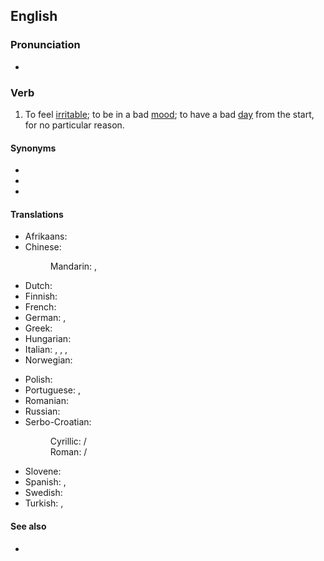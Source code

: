 ==English==

===Pronunciation===
* {{audio|en|en-au-get up on the wrong side of the bed.ogg|Audio (AU)}}

===Verb===
{{en-verb|gets up on the wrong side of the bed|getting up on the wrong side of the bed|got up on the wrong side of the bed|past_ptc2=gotten up on the wrong side of the bed|head=[[get up]] [[on]] [[the]] [[wrong]] [[side]] [[of]] [[the]] [[bed]]}}

# {{lb|en|idiomatic}} To feel [[irritable]]; to be in a bad [[mood]]; to have a bad [[day]] from the start, for no particular reason.
#: {{ux|en|I think my boss '''got up on the wrong side of the bed''' this morning. He's been grumpy all day.}}

====Synonyms====
* {{l|en|get out of bed on the wrong side}}
* {{l|en|wake up on the wrong side of bed}}
* {{l|en|wake up on the wrong side of the bed}}

====Translations====
{{trans-top|to feel irritable without a particular reason}}
* Afrikaans: {{t+|af|met die verkeerde been uit die bed klim|lit=get out of bed on the wrong leg}} {{t+|af|met die verkeerde voet uit die bed klim|lit=get out of bed on the wrong foot}}
* Chinese:
*: Mandarin: {{t|cmn|心烦气燥|sc=Hani}}, {{t|cmn|吃错药|sc=Hani|lit=take the wrong medicine}}
* Dutch: {{t|nl|met het verkeerde been uit bed stappen}}
* Finnish: {{t|fi|nousta sängystä väärällä jalalla}}
* French: {{t+|fr|se lever du pied gauche}}
* German: {{t+|de|mit dem linken Fuß zuerst aufgestanden sein|lit=get up first on the left foot}}, {{t|de|mit dem falschen Fuß aufgestanden sein|lit=get up on the wrong foot}}
* Greek: {{t|el|ξυπνάω ανάποδα}}
* Hungarian: {{t|hu|bal lábbal kel fel}}
* Italian: {{t|it|alzarsi con il piede sbagliato}}, {{t|it|essere imbronciato}}, {{t|it|essere corrucciato}}, {{t|it|essere immusonito}}
* Norwegian: {{t|no|stå opp på feil side av sengen}}
{{trans-mid}}
* Polish: {{t+|pl|wstać lewą nogą}}
* Portuguese: {{t|pt|levantar do lado errado da cama}}, {{t|pt|acordar com o pé esquerdo}}
* Romanian: {{t|ro|se trezi cu fața la cearșaf|lit=wake up facing the bedsheet}}
* Russian: {{t|ru|встать не с той ноги́|lit=get up on the wrong foot}}
* Serbo-Croatian:
*: Cyrillic: {{t|sh|у̀стати на лије̑вӯ но̏гу|sc=Cyrl}} / {{t|sh|у̀стати на ле̑вӯ но̏гу|sc=Cyrl}}
*: Roman: {{t|sh|ùstati na lijȇvū nȍgu}} / {{t|sh|ùstati na lȇvū nȍgu}}
* Slovene: {{t|sl|vstati z levo nogo|lit=get up on the left foot}}
* Spanish: {{t|es|levantarse del lado equivocado de la cama}}, {{t|es|levantarse con el pie izquierdo}}
* Swedish: {{t+|sv|vakna på fel sida}}
* Turkish: {{t+|tr|soldan kalkmak|lit=wake up on the left side}}, {{t|tr|tersinden kalkmak}}
{{trans-bottom}}

====See also====
* {{l|en|wrong side of the tracks}}